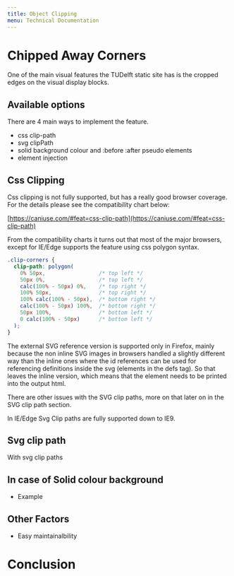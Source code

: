 ```yaml
---
title: Object Clipping
menu: Technical Documentation
---
```


# Chipped Away Corners

One of the main visual features the TUDelft static site has is the cropped edges on the visual display blocks.

## Available options

There are 4 main ways to implement the feature.

- css clip-path
- svg clipPath
- solid background colour and :before :after pseudo elements
- element injection

## Css Clipping 

Css clipping is not fully supported, but has a really good browser coverage. For the details please see the 
compatibility chart below:

[https://caniuse.com/#feat=css-clip-path](https://caniuse.com/#feat=css-clip-path)

From the compatibility charts it turns out that most of the major browsers, except for IE/Edge supports the feature using
css polygon syntax.

```css
.clip-corners {
  clip-path: polygon(
    0% 50px,                 /* top left */
    50px 0%,                 /* top left */
    calc(100% - 50px) 0%,    /* top right */
    100% 50px,               /* top right */
    100% calc(100% - 50px),  /* bottom right */
    calc(100% - 50px) 100%,  /* bottom right */
    50px 100%,               /* bottom left */
    0 calc(100% - 50px)      /* bottom left */
  );
}
```

The external SVG reference version is supported only in Firefox, mainly because the non inline SVG images in browsers handled
a slightly different way than the inline ones where the id references can be used for referencing definitions inside the svg 
(elements in the defs tag). So that leaves the inline version, which means that the element needs to be printed into the 
output html. 

There are other issues with the SVG clip paths, more on that later on in the SVG clip path section.

In IE/Edge Svg Clip paths are fully supported down to IE9.

## Svg clip path

With svg clip paths

## In case of Solid colour background
- Example

## Other Factors
- Easy maintainalbility

# Conclusion


